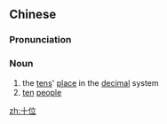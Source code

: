 ==Chinese==
{{zh-forms}}

===Pronunciation===
{{zh-pron
|m=shíwèi
|c=sap6 wai6-2
|h=pfs=sṳ̍p-vi
|cat=n
}}

===Noun===
{{zh-noun}}

# the [[tens]]' [[place]] in the [[decimal]] system
# [[ten]] [[people]]

[[zh:十位]]